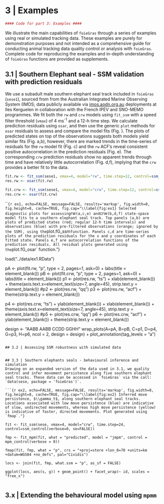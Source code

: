 # 3 | Examples

```r
#### Code for part 3: Examples ####
```
We illustrate the main capabilities of `foieGras` through a series of examples using real or simulated tracking data. These examples are purely for demonstration purposes and not intended as a comprehensive guide for conducting animal tracking data quality control or analysis with `foieGras`. Complete code for reproducing the examples and in-depth understanding of `foieGras` functions are provided as supplements.

## 3.1 | Southern Elephant seal - SSM validation with prediction residuals
We use a subadult male southern elephant seal track included in `foieGras` (`sese1`), sourced from from the Australian Integrated Marine Observing System (IMOS; data publicly available via [imos.aodn.org.au](http://imos.aodn.org.au) deployments at Iles Kerguelen in collaboration with the French IPEV and SNO-MEMO programmes. We fit both the `rw` and `crw` models using `fit_ssm` with a speed filter threshold (`vmax`) of 4 ms^-1^ and a 12-h time step. We calculate prediction residuals using `osar`, and then use the generic `plot` methods for `osar` residuals to assess and compare the model fits (Fig. \ref{fig:ex1}). The plots of predicted states on top of the observations suggests both models yield similar fits (Fig. \ref{fig:ex1}a,b), however, there are marked trends in the time-series of residuals for the `rw` model fit (Fig. \ref{fig:ex1}c) and the `rw` ACF's reveal consistent positive autocorrelation in the prediction residuals (Fig. \ref{fig:ex1}e). The corresponding `crw` prediction residuals show no apparent trends through time and have relatively little autocorrelation (Fig. \ref{fig:ex1}d,f), implying that the `crw` provides a better fit to the data.

```r
fit.rw <- fit_ssm(sese1, vmax=4, model="rw", time.step=12, control=ssm_control(verbose=0))
res.rw <- osar(fit.rw)

fit.crw <- fit_ssm(sese1, vmax=4, model="crw", time.step=12, control=ssm_control(verbose=0))
res.crw <- osar(fit.crw)
```

```{r ex1, echo=FALSE, message=FALSE, results='markup', fig.width=8, fig.height=8, cache=TRUE, fig.cap="\\label{fig:ex1} Selected diagnostic plots for assessing `rw` (a,c,e) and `crw` (b,d,f) state-space model fits to a southern elephant seal track. Top panels (a,b) are plots of predicted states (red; regular 12-h time intervals) and observations (blue) with pre-filtered observations (orange; ignored by the SSM), using the `plot.fG_ssm` function. Panels c,d are time-series plots of the prediction residuals for the x and y coordinates of each fitted state. Panels e,f are autocorrelation functions of the prediction residuals. All residual plots generated using the `plot.fG_osar` function."}

load("../data/ex1.RData")

pA <- plot(fit.rw, "p", type = 2, pages=1, ask=0) + labs(title = element_blank())
pB <- plot(fit.crw, "p", type = 2, pages=1, ask=0) + labs(title = element_blank())
p1 <- plot(res.rw, "ts") + xlab(element_blank()) + theme(axis.text.x=element_text(size=7, angle=45), strip.text.y = element_blank())
#p2 <- plot(res.rw, "qq")
p3 <- plot(res.rw, "acf") + theme(strip.text.y = element_blank())

p4 <- plot(res.crw, "ts") + ylab(element_blank()) + xlab(element_blank()) + theme(axis.text.x=element_text(size=7, angle=45), strip.text.y = element_blank())
#p5 <- plot(res.crw, "qq")
p6 <- plot(res.crw, "acf") + ylab(element_blank()) + theme(strip.text.y = element_blank())

design <- "AABB
           AABB
           CCDD
           GGHH"
wrap_plots(A=pA, B=pB, C=p1, D=p4, G=p3, H=p6, ncol = 2, design = design) + 
  plot_annotation(tag_levels = "a")
```

## 3.2 | Assessing SSM robustness with simulated data


## 3.3 | Southern elephants seals - behavioural inference and simulation
Drawing on an expanded version of the data used in 3.1, we quality control and infer movement persistence along five southern elephant seal tracks. These data can be accessed in `foieGras` via the call: `data(sese, package = 'foieGras')`. 

```{r ex2, echo=FALSE, message=FALSE, results='markup', fig.width=8, fig.height=8, cache=TRUE, fig.cap="\\label{fig:ex2} Inferred move persistence, $\\gamma_t$, along southern elephant seal tracks. Locations associated with low move persistence (blue) are indicative of slow, undirected movements, whereas high move persistence (yellow) is indicative of faster, directed movements. Plot generated using `fmap`."}

fit <- fit_ssm(sese, vmax=4, model="crw", time.step=24, control=ssm_control(verbose=0, se=FALSE))

fmp <- fit_mpm(fit, what = "predicted", model = "jmpm", control = mpm_control(verbose = 0))

fmap(fit, fmp, what = "p", crs = "+proj=stere +lon_0=70 +units=km +datum=WGS84 +no_defs", pal="Cividis")

locs <- join(fit, fmp, what.ssm = "p", as_sf = FALSE)

ggplot(locs, aes(s, g)) + geom_point() + facet_wrap(~ id, scales = "free_x")


```



## 3.x | Extending the behavioural model using `mpmm`
